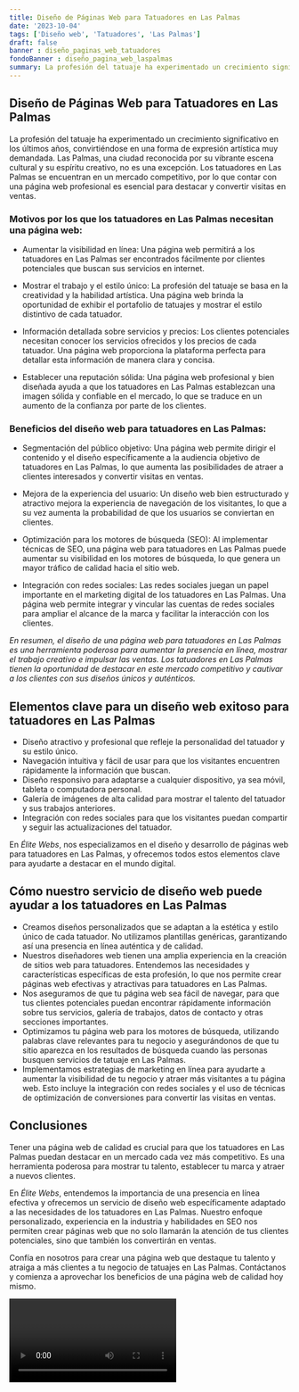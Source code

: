 ```yaml
---
title: Diseño de Páginas Web para Tatuadores en Las Palmas
date: '2023-10-04'
tags: ['Diseño web', 'Tatuadores', 'Las Palmas']
draft: false
banner : diseño_paginas_web_tatuadores
fondoBanner : diseño_pagina_web_laspalmas
summary: La profesión del tatuaje ha experimentado un crecimiento significativo en los últimos años, convirtiéndose en una forma de expresión artística muy demandada. Las Palmas, una ciudad reconocida por su vibrante escena cultural y su espíritu creativo, no es una excepción. Los tatuadores en Las Palmas se encuentran en un mercado competitivo, por lo que contar con una página web profesional es esencial para destacar y convertir visitas en ventas.
---
```


## Diseño de Páginas Web para Tatuadores en Las Palmas

La profesión del tatuaje ha experimentado un crecimiento significativo en los últimos años, convirtiéndose en una forma de expresión artística muy demandada. Las Palmas, una ciudad reconocida por su vibrante escena cultural y su espíritu creativo, no es una excepción. Los tatuadores en Las Palmas se encuentran en un mercado competitivo, por lo que contar con una página web profesional es esencial para destacar y convertir visitas en ventas.

### Motivos por los que los tatuadores en Las Palmas necesitan una página web:

- Aumentar la visibilidad en línea: Una página web permitirá a los tatuadores en Las Palmas ser encontrados fácilmente por clientes potenciales que buscan sus servicios en internet.

- Mostrar el trabajo y el estilo único: La profesión del tatuaje se basa en la creatividad y la habilidad artística. Una página web brinda la oportunidad de exhibir el portafolio de tatuajes y mostrar el estilo distintivo de cada tatuador.

- Información detallada sobre servicios y precios: Los clientes potenciales necesitan conocer los servicios ofrecidos y los precios de cada tatuador. Una página web proporciona la plataforma perfecta para detallar esta información de manera clara y concisa.

- Establecer una reputación sólida: Una página web profesional y bien diseñada ayuda a que los tatuadores en Las Palmas establezcan una imagen sólida y confiable en el mercado, lo que se traduce en un aumento de la confianza por parte de los clientes.

### Beneficios del diseño web para tatuadores en Las Palmas:

- Segmentación del público objetivo: Una página web permite dirigir el contenido y el diseño específicamente a la audiencia objetivo de tatuadores en Las Palmas, lo que aumenta las posibilidades de atraer a clientes interesados y convertir visitas en ventas.

- Mejora de la experiencia del usuario: Un diseño web bien estructurado y atractivo mejora la experiencia de navegación de los visitantes, lo que a su vez aumenta la probabilidad de que los usuarios se conviertan en clientes.

- Optimización para los motores de búsqueda (SEO): Al implementar técnicas de SEO, una página web para tatuadores en Las Palmas puede aumentar su visibilidad en los motores de búsqueda, lo que genera un mayor tráfico de calidad hacia el sitio web.

- Integración con redes sociales: Las redes sociales juegan un papel importante en el marketing digital de los tatuadores en Las Palmas. Una página web permite integrar y vincular las cuentas de redes sociales para ampliar el alcance de la marca y facilitar la interacción con los clientes.

*En resumen, el diseño de una página web para tatuadores en Las Palmas es una herramienta poderosa para aumentar la presencia en línea, mostrar el trabajo creativo e impulsar las ventas. Los tatuadores en Las Palmas tienen la oportunidad de destacar en este mercado competitivo y cautivar a los clientes con sus diseños únicos y auténticos.*

<GifSeo />

<Cta />

## Elementos clave para un diseño web exitoso para tatuadores en Las Palmas

- Diseño atractivo y profesional que refleje la personalidad del tatuador y su estilo único.
- Navegación intuitiva y fácil de usar para que los visitantes encuentren rápidamente la información que buscan.
- Diseño responsivo para adaptarse a cualquier dispositivo, ya sea móvil, tableta o computadora personal.
- Galería de imágenes de alta calidad para mostrar el talento del tatuador y sus trabajos anteriores.
- Integración con redes sociales para que los visitantes puedan compartir y seguir las actualizaciones del tatuador. 

En *Élite Webs*, nos especializamos en el diseño y desarrollo de páginas web para tatuadores en Las Palmas, y ofrecemos todos estos elementos clave para ayudarte a destacar en el mundo digital.

## Cómo nuestro servicio de diseño web puede ayudar a los tatuadores en Las Palmas

- Creamos diseños personalizados que se adaptan a la estética y estilo único de cada tatuador. No utilizamos plantillas genéricas, garantizando así una presencia en línea auténtica y de calidad.
- Nuestros diseñadores web tienen una amplia experiencia en la creación de sitios web para tatuadores. Entendemos las necesidades y características específicas de esta profesión, lo que nos permite crear páginas web efectivas y atractivas para tatuadores en Las Palmas.
- Nos aseguramos de que tu página web sea fácil de navegar, para que tus clientes potenciales puedan encontrar rápidamente información sobre tus servicios, galería de trabajos, datos de contacto y otras secciones importantes.
- Optimizamos tu página web para los motores de búsqueda, utilizando palabras clave relevantes para tu negocio y asegurándonos de que tu sitio aparezca en los resultados de búsqueda cuando las personas busquen servicios de tatuaje en Las Palmas.
- Implementamos estrategias de marketing en línea para ayudarte a aumentar la visibilidad de tu negocio y atraer más visitantes a tu página web. Esto incluye la integración con redes sociales y el uso de técnicas de optimización de conversiones para convertir las visitas en ventas.

## Conclusiones

Tener una página web de calidad es crucial para que los tatuadores en Las Palmas puedan destacar en un mercado cada vez más competitivo. Es una herramienta poderosa para mostrar tu talento, establecer tu marca y atraer a nuevos clientes.

En *Élite Webs*, entendemos la importancia de una presencia en línea efectiva y ofrecemos un servicio de diseño web específicamente adaptado a las necesidades de los tatuadores en Las Palmas. Nuestro enfoque personalizado, experiencia en la industria y habilidades en SEO nos permiten crear páginas web que no solo llamarán la atención de tus clientes potenciales, sino que también los convertirán en ventas.

Confía en nosotros para crear una página web que destaque tu talento y atraiga a más clientes a tu negocio de tatuajes en Las Palmas. Contáctanos y comienza a aprovechar los beneficios de una página web de calidad hoy mismo.

<Video />

<CtaBot job='Tatuadores' city='Las Palmas'/>

<Gmaps query='Las Palmas+españa+maps' />
